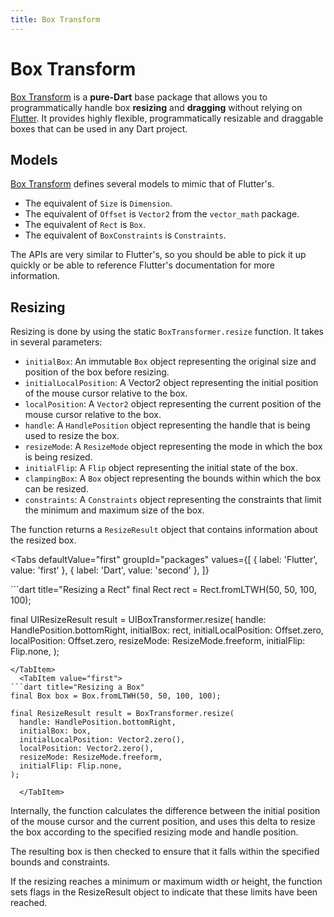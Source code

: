 ```yaml
---
title: Box Transform
---
```


# Box Transform

[Box Transform](boxTransform) is a **pure-Dart** base package that allows you to programmatically handle box
**resizing** and **dragging** without relying on [Flutter](flutter). It provides highly flexible, programmatically
resizable and draggable boxes that can be used in any Dart project.

## Models

[Box Transform](boxTransform) defines several models to mimic that of Flutter's.

- The equivalent of `Size` is `Dimension`.
- The equivalent of `Offset` is `Vector2` from the `vector_math` package.
- The equivalent of `Rect` is `Box`.
- The equivalent of `BoxConstraints` is `Constraints`.

The APIs are very similar to Flutter's, so you should be able to pick it up quickly or be able to reference Flutter's
documentation for more information.

## Resizing

Resizing is done by using the static `BoxTransformer.resize` function. It takes in several parameters:

- `initialBox`: An immutable `Box` object representing the original size and position of the box before resizing.
- `initialLocalPosition`: A Vector2 object representing the initial position of the mouse cursor relative to the box.
- `localPosition`: A `Vector2` object representing the current position of the mouse cursor relative to the box.
- `handle`: A `HandlePosition` object representing the handle that is being used to resize the box.
- `resizeMode`: A `ResizeMode` object representing the mode in which the box is being resized.
- `initialFlip`: A `Flip` object representing the initial state of the box.
- `clampingBox`: A `Box` object representing the bounds within which the box can be resized.
- `constraints`: A `Constraints` object representing the constraints that limit the minimum and maximum size of the box.

The function returns a `ResizeResult` object that contains information about the resized box.

<Tabs
  defaultValue="first"
  groupId="packages"
  values={[
      { label: 'Flutter', value: 'first' },
      { label: 'Dart', value: 'second' },
  ]}
>
<TabItem value="second">
```dart title="Resizing a Rect"
final Rect rect = Rect.fromLTWH(50, 50, 100, 100);

final UIResizeResult result = UIBoxTransformer.resize(
  handle: HandlePosition.bottomRight,
  initialBox: rect,
  initialLocalPosition: Offset.zero,
  localPosition: Offset.zero,
  resizeMode: ResizeMode.freeform,
  initialFlip: Flip.none,
);
```
</TabItem>
  <TabItem value="first">
```dart title="Resizing a Box"
final Box box = Box.fromLTWH(50, 50, 100, 100);

final ResizeResult result = BoxTransformer.resize(
  handle: HandlePosition.bottomRight,
  initialBox: box,
  initialLocalPosition: Vector2.zero(),
  localPosition: Vector2.zero(),
  resizeMode: ResizeMode.freeform,
  initialFlip: Flip.none,
);
```
      </TabItem>
</Tabs>

Internally, the function calculates the difference between the initial position of the mouse cursor and the current
position, and uses this delta to resize the box according to the specified resizing mode and handle position.

The resulting box is then checked to ensure that it falls within the specified bounds and constraints.

If the resizing reaches a minimum or maximum width or height, the function sets flags in the ResizeResult object to
indicate that these limits have been reached.

[boxTransform]: https://github.com/BirjuVachhani/box_transform/tree/main/packages/box_transform
[flutterBoxTransform]: https://github.com/BirjuVachhani/box_transform/tree/main/packages/flutter_box_transform
[flutter]: https://flutter.dev